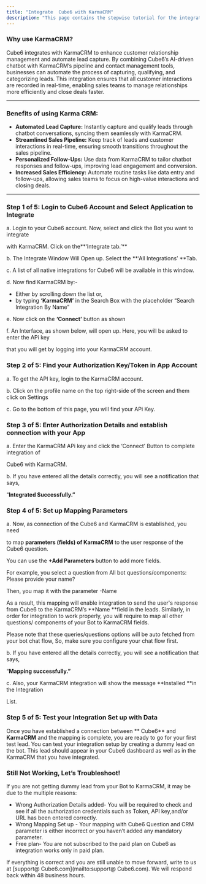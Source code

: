 ```yaml
---
title: "Integrate  Cube6 with KarmaCRM"
description: "This page contains the stepwise tutorial for the integration with  Cube6"
---
```


### **Why use KarmaCRM?**

 Cube6 integrates with KarmaCRM to enhance customer relationship management and automate lead capture. By combining  Cube6’s AI-driven chatbot with KarmaCRM’s pipeline and contact management tools, businesses can automate the process of capturing, qualifying, and categorizing leads. This integration ensures that all customer interactions are recorded in real-time, enabling sales teams to manage relationships more efficiently and close deals faster.

---

### **Benefits of using Karma CRM:**

- **Automated Lead Capture:** Instantly capture and qualify leads through chatbot conversations, syncing them seamlessly with KarmaCRM.
- **Streamlined Sales Pipeline:** Keep track of leads and customer interactions in real-time, ensuring smooth transitions throughout the sales pipeline.
- **Personalized Follow-Ups:** Use data from KarmaCRM to tailor chatbot responses and follow-ups, improving lead engagement and conversion.
- **Increased Sales Efficiency:** Automate routine tasks like data entry and follow-ups, allowing sales teams to focus on high-value interactions and closing deals.

---

### **Step 1 of 5: Login to  Cube6 Account and Select Application to Integrate**

a. Login to your  Cube6 account. Now, select and click the Bot you want to integrate

with KarmaCRM. Click on the**‘Integrate tab.’** 

b. The Integrate Window Will Open up. Select the **‘All Integrations’ **Tab.

c. A list of all native integrations for  Cube6 will be available in this window.

d. Now find KarmaCRM by:-

- Either by scrolling down the list or,
- by typing **‘KarmaCRM’** in the Search Box with the placeholder “Search Integration By Name”

e. Now click on the **‘Connect’** button as shown

f. An Interface, as shown below, will open up. Here, you will be asked to enter the APi key

that you will get by logging into your KarmaCRM account.

### **Step 2 of 5: Find your Authorization Key/Token in App Account**

a. To get the API key, login to the KarmaCRM account.

b. Click on the profile name on the top right-side of the screen and them click on Settings

c. Go to the bottom of this page, you will find your APi Key.

### **Step 3 of 5: Enter Authorization Details and establish connection with your App**

a. Enter the KarmaCRM APi key and click the ‘Connect’ Button to complete integration of

 Cube6 with KarmaCRM.

b. If you have entered all the details correctly, you will see a notification that says,

“**Integrated Successfully.”**

### **Step 4 of 5: Set up Mapping Parameters**

a. Now, as connection of the  Cube6 and KarmaCRM is established, you need

to map **parameters (fields) of KarmaCRM** to the user response of the  Cube6 question.

You can use the **\+Add Parameters** button to add more fields.

For example, you select a question from All bot questions/components: Please provide your name?

Then, you map it with the parameter -Name

As a result, this mapping will enable integration to send the user's response from  Cube6 to the KarmaCRM’s **Name **field in the leads. Similarly, in order for integration to work properly, you will require to map all other questions/ components of your Bot to KarmaCRM fields.

Please note that these queries/questions options will be auto fetched from your bot chat flow, So, make sure you configure your chat flow first.

b. If you have entered all the details correctly, you will see a notification that says,

“**Mapping successfully.”**

c. Also, your KarmaCRM integration will show the message **Installed **in the Integration

List.

### **Step 5 of 5: Test your Integration Set up with Data**

Once you have established a connection between ** Cube6** and **KarmaCRM** and the mapping is complete, you are ready to go for your first test lead. You can test your integration setup by creating a dummy lead on the bot. This lead should appear in your  Cube6 dashboard as well as in the KarmaCRM that you have integrated.

### **Still Not Working, Let’s Troubleshoot\!**

If you are not getting dummy lead from your Bot to KarmaCRM, it may be due to the multiple reasons:

- Wrong Authorization Details added- You will be required to check and see if all the authorization credentials such as Token, API key,and/or URL has been entered correctly.
- Wrong Mapping Set up - Your mapping with  Cube6 Question and CRM parameter is either incorrect or you haven’t added any mandatory parameter.
- Free plan- You are not subscribed to the paid plan on  Cube6 as integration works only in paid plan.

If everything is correct and you are still unable to move forward, write to us at [support@ Cube6.com](mailto:support@ Cube6.com). We will respond back within 48 business hours.